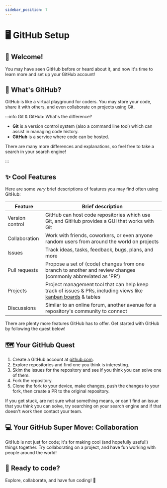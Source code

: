 ```yaml
---
sidebar_position: 7
---
```


# 🖥 GitHub Setup

## 👋 Welcome!

You may have seen GitHub before or heard about it, and now it's time to learn more and set up your GitHub account!

## 💭 What's GitHub?

GitHub is like a virtual playground for coders. You may store your code, share it with others, and even collaborate on projects using Git.

:::info Git & GitHub: What's the difference?

-   **Git** is a version control system (also a command line tool) which can assist in managing code history.
-   **GitHub** is a service where code can be hosted.

There are many more differences and explanations, so feel free to take a search in your search engine!

:::

## ✨ Cool Features

Here are some _very_ brief descriptions of features you may find often using GitHub:

| Feature         | Brief description                                                                                                                                |
| --------------- | ------------------------------------------------------------------------------------------------------------------------------------------------ |
| Version control | GitHub can host code repositories which use Git, and GitHub provides a GUI that works with Git                                                   |
| Collaboration   | Work with friends, coworkers, or even anyone random users from around the world on projects                                                      |
| Issues          | Track ideas, tasks, feedback, bugs, plans, and more                                                                                              |
| Pull requests   | Propose a set of (code) changes from one branch to another and review changes (commonly abbreviated as 'PR')                                     |
| Projects        | Project management tool that can help keep track of issues & PRs, including views like [kanban boards](/technical-writing/kanban-board) & tables |
| Discussions     | Similar to an online forum, another avenue for a repository's community to connect                                                               |

There are plenty more features GitHub has to offer. Get started with GitHub by following the quest below!

## 🗺 Your GitHub Quest

1. Create a GitHub account at [github.com](https://github.com).
2. Explore repositories and find one you think is interesting.
3. Skim the issues for the repository and see if you think you can solve one of them.
4. Fork the repository.
5. Clone the fork to your device, make changes, push the changes to your fork, then create a PR to the original repository.

If you get stuck, are not sure what something means, or can't find an issue that you think you can solve, try searching on your search engine and if that doesn't work then contact your team.

## 💻 Your GitHub Super Move: Collaboration

GitHub is not just for code; it's for making cool (and hopefully useful!) things together. Try collaborating on a project, and have fun working with people around the world!

## 🚀 Ready to code?

Explore, collaborate, and have fun coding! 👋
